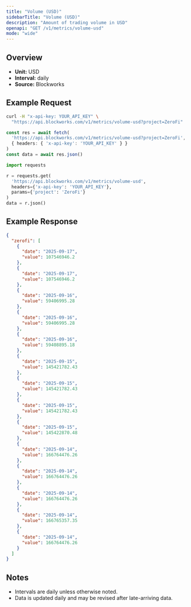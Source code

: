 ```yaml
---
title: "Volume (USD)"
sidebarTitle: "Volume (USD)"
description: "Amount of trading volume in USD"
openapi: "GET /v1/metrics/volume-usd"
mode: "wide"
---
```


## Overview

- **Unit:** USD
- **Interval:** daily
- **Source:** Blockworks

## Example Request

<CodeGroup>

```bash cURL
curl -H "x-api-key: YOUR_API_KEY" \
  "https://api.blockworks.com/v1/metrics/volume-usd?project=ZeroFi"
```

```typescript TypeScript
const res = await fetch(
  'https://api.blockworks.com/v1/metrics/volume-usd?project=ZeroFi',
  { headers: { 'x-api-key': 'YOUR_API_KEY' } }
)
const data = await res.json()
```

```python Python
import requests

r = requests.get(
  'https://api.blockworks.com/v1/metrics/volume-usd',
  headers={'x-api-key': 'YOUR_API_KEY'},
  params={'project': 'ZeroFi'}
)
data = r.json()
```

</CodeGroup>

## Example Response

```json
{
  "zerofi": [
    {
      "date": "2025-09-17",
      "value": 107546946.2
    },
    {
      "date": "2025-09-17",
      "value": 107546946.2
    },
    {
      "date": "2025-09-16",
      "value": 59406995.28
    },
    {
      "date": "2025-09-16",
      "value": 59406995.28
    },
    {
      "date": "2025-09-16",
      "value": 59408895.18
    },
    {
      "date": "2025-09-15",
      "value": 145421782.43
    },
    {
      "date": "2025-09-15",
      "value": 145421782.43
    },
    {
      "date": "2025-09-15",
      "value": 145421782.43
    },
    {
      "date": "2025-09-15",
      "value": 145422870.48
    },
    {
      "date": "2025-09-14",
      "value": 166764476.26
    },
    {
      "date": "2025-09-14",
      "value": 166764476.26
    },
    {
      "date": "2025-09-14",
      "value": 166764476.26
    },
    {
      "date": "2025-09-14",
      "value": 166765357.35
    },
    {
      "date": "2025-09-14",
      "value": 166764476.26
    }
  ]
}
```

## Notes
- Intervals are daily unless otherwise noted.
- Data is updated daily and may be revised after late-arriving data.